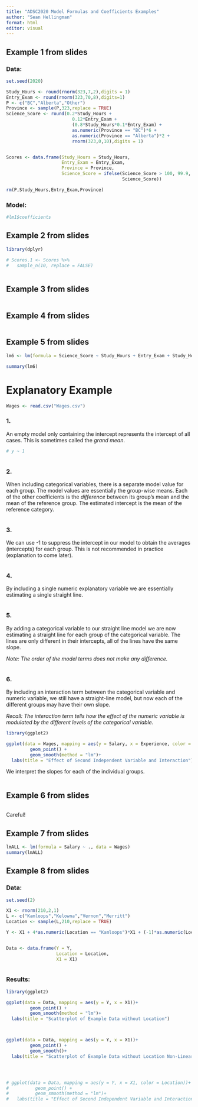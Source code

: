 ```yaml
---
title: "ADSC2020 Model Formulas and Coefficients Examples"
author: "Sean Hellingman"
format: html
editor: visual
---
```


## Example 1 from slides

### Data:

```r

set.seed(2020)

Study_Hours <- round(rnorm(323,7,2),digits = 1)
Entry_Exam <- round(rnorm(323,70,8),digits=1)
P <- c("BC","Alberta","Other")
Province <- sample(P,323,replace = TRUE)
Science_Score <- round(0.2*Study_Hours + 
                         0.12*Entry_Exam + 
                         (0.8*Study_Hours*0.1*Entry_Exam) +
                         as.numeric(Province == "BC")*6 +
                         as.numeric(Province == "Alberta")*2 +
                         rnorm(323,0,10),digits = 1)


Scores <- data.frame(Study_Hours = Study_Hours,
                     Entry_Exam = Entry_Exam,
                     Province = Province,
                     Science_Score = ifelse(Science_Score > 100, 99.9,
                                            Science_Score))

rm(P,Study_Hours,Entry_Exam,Province)
```

### Model:

```r

#lm1$coefficients


```

## Example 2 from slides

```r

library(dplyr)

# Scores.1 <- Scores %>%
#   sample_n(10, replace = FALSE)



```

## Example 3 from slides

```r




```

## Example 4 from slides

```r


```

## Example 5 from slides

```r

lm6 <- lm(formula = Science_Score ~ Study_Hours + Entry_Exam + Study_Hours:Entry_Exam + Province, data = Scores)

summary(lm6)
```

# Explanatory Example

```r

Wages <- read.csv("Wages.csv")


```

### 1.

An empty model only containing the intercept represents the intercept of all cases. This is sometimes called the *grand mean*.

```r

# y ~ 1



```

### 2.

When including categorical variables, there is a separate model value for each group. The model values are essentially the group-wise means. Each of the other coefficients is the *difference* between its group's mean and the mean of the reference group. The estimated intercept is the mean of the reference category.

```r




```

### 3.

We can use -1 to suppress the intercept in our model to obtain the averages (intercepts) for each group. This is not recommended in practice (explanation to come later).

```r



```

### 4.

By including a single numeric explanatory variable we are essentially estimating a single straight line.

```r



```

### 5.

By adding a categorical variable to our straight line model we are now estimating a straight line for each group of the categorical variable. The lines are only different in their intercepts, all of the lines have the same slope.

*Note: The order of the model terms does not make any difference.*

```r



```

### 6.

By including an interaction term between the categorical variable and numeric variable, we still have a straight-line model, but now each of the different groups may have their own slope.

*Recall: The interaction term tells how the effect of the numeric variable is modulated by the different levels of the categorical variable.*

```r

library(ggplot2)

ggplot(data = Wages, mapping = aes(y = Salary, x = Experience, color = Province))+
         geom_point() +
         geom_smooth(method = "lm")+
  labs(title = "Effect of Second Independent Variable and Interaction")


```

We interpret the slopes for each of the individual groups.

```r




```

## Example 6 from slides

```r



```

Careful!

## Example 7 from slides

```r


lmALL <- lm(formula = Salary ~ ., data = Wages)
summary(lmALL)

```

## Example 8 from slides

### Data:

```r

set.seed(2)

X1 <- rnorm(210,2,1)
L <- c("Kamloops","Kelowna","Vernon","Merritt")
Location <- sample(L,210,replace = TRUE)

Y <- X1 + 4*as.numeric(Location == "Kamloops")*X1 + (-1)*as.numeric(Location == "Kelowna")*X1 + 2*as.numeric(Location == "Vernon")*X1 + (-3)*as.numeric(Location == "Merritt")*X1 + rnorm(210,0,2) 


Data <- data.frame(Y = Y,
                   Location = Location,
                   X1 = X1)



```

### Results:

```r

library(ggplot2)

ggplot(data = Data, mapping = aes(y = Y, x = X1))+
         geom_point() +
         geom_smooth(method = "lm")+
  labs(title = "Scatterplot of Example Data without Location")



ggplot(data = Data, mapping = aes(y = Y, x = X1))+
         geom_point() +
         geom_smooth()+
  labs(title = "Scatterplot of Example Data without Location Non-Linear")




# ggplot(data = Data, mapping = aes(y = Y, x = X1, color = Location))+
#          geom_point() +
#          geom_smooth(method = "lm")+
#   labs(title = "Effect of Second Independent Variable and Interaction")


```
